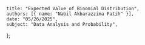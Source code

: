    title: "Expected Value of Binomial Distribution",
    authors: [{ name: "Nabil Akbarazzima Fatih" }],
    date: "05/26/2025",
    subject: "Data Analysis and Probability",
};